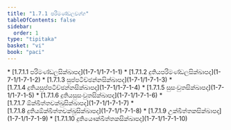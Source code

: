 ```yaml
---
title: "1.7.1 පරිමණ්ඩලවග්ග"
tableOfContents: false
sidebar:
  order: 1
type: "tipitaka"
basket: "vi"
book: "paci"
---
```



<DynamicBreadcrumb />



<TableOfContents book="paci" section="1.7.1">
* [1.7.1.1 පරිමණ්ඩලසික්ඛාපද](1-7-1/1-7-1-1)
* [1.7.1.2 දුතියපරිමණ්ඩලසික්ඛාපද](1-7-1/1-7-1-2)
* [1.7.1.3 සුප්පටිච්ඡන්නසික්ඛාපද](1-7-1/1-7-1-3)
* [1.7.1.4 දුතියසුප්පටිච්ඡන්නසික්ඛාපද](1-7-1/1-7-1-4)
* [1.7.1.5 සුසංවුතසික්ඛාපද](1-7-1/1-7-1-5)
* [1.7.1.6 දුතියසුසංවුතසික්ඛාපද](1-7-1/1-7-1-6)
* [1.7.1.7 ඕක්ඛිත්තචක්ඛුසික්ඛාපද](1-7-1/1-7-1-7)
* [1.7.1.8 දුතියඕක්ඛිත්තචක්ඛුසික්ඛාපද](1-7-1/1-7-1-8)
* [1.7.1.9 උක්ඛිත්තකසික්ඛාපද](1-7-1/1-7-1-9)
* [1.7.1.10 දුතියෞක්ඛිත්තකසික්ඛාපද](1-7-1/1-7-1-10)
</TableOfContents>
